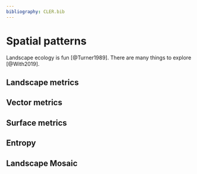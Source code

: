 ```yaml
---
bibliography: CLER.bib
---
```


<!-- Person responsible: Nowosad, Bosch, Hesselbarth -->

# Spatial patterns

Landscape ecology is fun [@Turner1989].
There are many things to explore [@With2019].

## Landscape metrics
<!-- Hesselbarth -->

## Vector metrics
<!-- Nowosad, Hesselbarth -->

## Surface metrics
<!-- Bosch, Hesselbarth -->

## Entropy
<!-- Nowosad, Bosch -->

## Landscape Mosaic
<!-- Bosch -->
